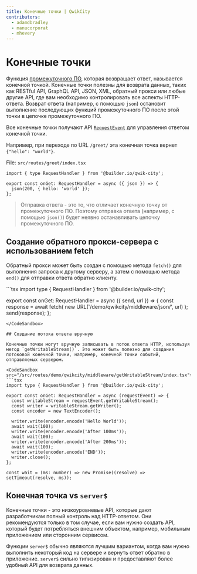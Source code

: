 ```yaml
---
title: Конечные точки | QwikCity
contributors:
  - adamdbradley
  - manucorporat
  - mhevery
---
```



# Конечные точки

Функция [промежуточного ПО](../middleware), которая возвращает ответ, называется конечной точкой. Конечные точки полезны для возврата данных, таких как RESTful API, GraphQL API, JSON, XML, обратный прокси или любые другие API, где вам необходимо контролировать все аспекты HTTP-ответа. Возврат ответа (например, с помощью `json`) остановит выполнение последующих функций промежуточного ПО после этой точки в цепочке промежуточного ПО.

Все конечные точки получают API [`RequestEvent`](../middleware/#requestevent) для управления ответом конечной точки.

Например, при переходе по URL `/greet/` эта конечная точка вернет `{"hello": "world"}`.

File: `src/routes/greet/index.tsx`
<CodeSandbox src="/src/routes/demo/qwikcity/middleware/json/index.tsx">
```tsx
import { type RequestHandler } from '@builder.io/qwik-city';

export const onGet: RequestHandler = async ({ json }) => {
  json(200, { hello: 'world' });
};
```
</CodeSandbox>

> Отправка ответа - это то, что отличает конечную точку от промежуточного ПО. Поэтому отправка ответа (например, с помощью `json()`) будет неявно останавливать цепочку промежуточного ПО.

## Создание обратного прокси-сервера с использованием fetch

Обратный прокси может быть создан с помощью метода `fetch()` для выполнения запроса к другому серверу, а затем с помощью метода `end()` для отправки ответа обратно клиенту.

<CodeSandbox src="/src/routes/demo/qwikcity/middleware/proxy/index.tsx">
```tsx
import type { RequestHandler } from '@builder.io/qwik-city';

export const onGet: RequestHandler = async ({ send, url }) => {
  const response = await fetch(
    new URL('/demo/qwikcity/middleware/json/', url)
  );
  send(response);
};
```
</CodeSandbox>

## Создание потока ответа вручную

Конечные точки могут вручную записывать в поток ответа HTTP, используя метод `getWritableStream()`. Это может быть полезно для создания потоковой конечной точки, например, конечной точки событий, отправляемых сервером.

<CodeSandbox src="/src/routes/demo/qwikcity/middleware/getWritableStream/index.tsx">
```tsx
import type { RequestHandler } from '@builder.io/qwik-city';

export const onGet: RequestHandler = async (requestEvent) => {
  const writableStream = requestEvent.getWritableStream();
  const writer = writableStream.getWriter();
  const encoder = new TextEncoder();

  writer.write(encoder.encode('Hello World'));
  await wait(100);
  writer.write(encoder.encode('After 100ms'));
  await wait(100);
  writer.write(encoder.encode('After 200ms'));
  await wait(100);
  writer.write(encoder.encode('END'));
  writer.close();
};

const wait = (ms: number) => new Promise((resolve) => setTimeout(resolve, ms));
```
</CodeSandbox>

## Конечная точка vs `server$`

Конечные точки - это низкоуровневые API, которые дают разработчикам полный контроль над HTTP-ответом. Они рекомендуются только в том случае, если вам нужно создать API, который будет потребляться внешним объектом, например, мобильным приложением или сторонним сервисом.

Функции `server$` обычно являются лучшим вариантом, когда вам нужно выполнить некоторый код на сервере и вернуть ответ обратно в приложение. `server$` сильно типизирован и предоставляют более удобный API для возврата данных.
